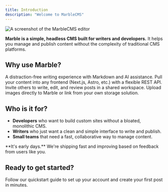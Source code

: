 ```yaml
---
title: Introduction
description: "Welcome to MarbleCMS"
---
```


<Frame>
  <picture>
    <source
      media="(prefers-color-scheme: dark)"
      srcset="/images/hero-dark.png"
    />
    <img
      src="/images/hero-light.png"
      alt="A screenshot of the MarbleCMS editor"
    />
  </picture>
</Frame>

**Marble is a simple, headless CMS built for writers and developers.** It helps you manage and publish content without the complexity of traditional CMS platforms.

## Why use Marble?

<CardGroup cols={2}>
  <Card title="Clean Editor" icon="pencil-line">
    A distraction-free writing experience with Markdown and AI assistance.
  </Card>
  <Card title="Headless API" icon="code">
    Pull your content into any frontend (Next.js, Astro, etc.) with a flexible
    REST API.
  </Card>
  <Card title="Team Collaboration" icon="users">
    Invite others to write, edit, and review posts in a shared workspace.
  </Card>
  <Card title="Image Support" icon="image">
    Upload images directly to Marble or link from your own storage solution.
  </Card>
</CardGroup>

## Who is it for?

- **Developers** who want to build custom sites without a bloated, monolithic CMS.
- **Writers** who just want a clean and simple interface to write and publish.
- **Small teams** that need a fast, collaborative way to manage content.

<Info>
  **It's early days.** We're shipping fast and improving based on feedback from
  users like you.
</Info>

## Ready to get started?

<Card title="Quickstart Guide" href="/quickstart" icon="rocket">
  Follow our quickstart guide to set up your account and create your first post
  in minutes.
</Card>
